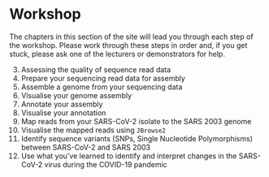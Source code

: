 # Workshop {#sec-workshop .unnumbered}

The chapters in this section of the site will lead you through each step of the workshop. Please work through these steps in order and, if you get stuck, please ask one of the lecturers or demonstrators for help.

3. Assessing the quality of sequence read data
4. Prepare your sequencing read data for assembly
5. Assemble a genome from your sequencing data
6. Visualise your genome assembly
7. Annotate your assembly
8. Visualise your annotation
9. Map reads from your SARS-CoV-2 isolate to the SARS 2003 genome
10. Visualise the mapped reads using `JBrowse2`
11. Identify sequence variants (SNPs, Single Nucleotide Polymorphisms) between SARS-CoV-2 and SARS 2003
12. Use what you've learned to identify and interpret changes in the SARS-CoV-2 virus during the COVID-19 pandemic

